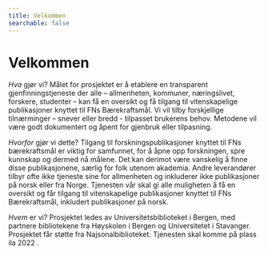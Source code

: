 ```yaml
---
title: Velkommen
searchable: false
---
```



# Velkommen

<Cards>
  <Card 
    title='Definisjon' 
    href='/definition'
  >
  </Card>
  <Card 
    title='Bærekraftsmålene' 
    href="/sustainable-development-goals"
  >
  </Card>
</Cards>

_Hva_ gjør vi? Målet for prosjektet er å etablere en transparent gjenfinningstjeneste der alle – allmenheten, kommuner, næringslivet, forskere, studenter – kan få en oversikt og få tilgang til vitenskapelige publikasjoner knyttet til FNs Bærekraftsmål. Vi vil tilby forskjellige tilnærminger – snever eller bredd - tilpasset brukerens behov. Metodene vil være godt dokumentert og åpent for gjenbruk eller tilpasning.

_Hvorfor_ gjør vi dette? Tilgang til forskningspublikasjoner knyttet til FNs bærekraftsmål er viktig for samfunnet, for å åpne opp forskningen, spre kunnskap og dermed nå målene. Det kan derimot være vanskelig å finne disse publikasjonene, særlig for folk utenom akademia. Andre leverandører tilbyr ofte ikke tjeneste sine for allmenheten og inkluderer ikke publikasjoner på norsk eller fra Norge. Tjenesten vår skal gi alle muligheten å få en oversikt og får tilgang til vitenskapelige publikasjoner knyttet til FNs Bærekraftsmål, inkludert publikasjoner på norsk.

_Hvem_ er vi? Prosjektet ledes av Universitetsbiblioteket i Bergen, med partnere bibliotekene fra Høyskolen i Bergen og Universitetet i Stavanger. Prosjektet får støtte fra Najsonalbiblioteket. Tjenesten skal komme på plass ila 2022 .


